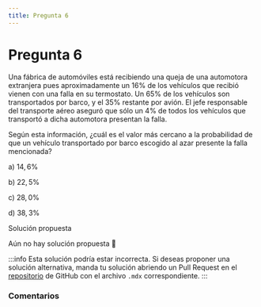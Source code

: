 ```yaml
---
title: Pregunta 6
---
```



# Pregunta 6

Una fábrica de automóviles está recibiendo una queja de una automotora extranjera pues aproximadamente un $16 \%$ de los vehículos que recibió vienen con una falla en su termostato. Un $65 \%$ de los vehículos son transportados por barco, y el $35 \%$ restante por avión. El jefe responsable del transporte aéreo aseguró que sólo un $4 \%$ de todos los vehículos que transportó a dicha automotora presentan la falla.

Según esta información, ¿cuál es el valor más cercano a la probabilidad de que un vehículo transportado por barco escogido al azar presente la falla mencionada?

a) $14,6 \%$

b) $22,5 \%$

c) $28,0 \%$

d) $38,3 \%$

<MDXDetails>
<summary>Solución propuesta</summary>

Aún no hay solución propuesta 🥲

:::info 
Esta solución podría estar incorrecta. Si deseas proponer una solución alternativa, manda tu solución abriendo
un Pull Request en el [repositorio](https://github.com/crow-rojas/apuntes-fundamentals/pulls) de GitHub con el archivo
`.mdx` correspondiente. 
:::

</MDXDetails>

### Comentarios

<Disqus
  url="https://crow-rojas.github.io/apuntes-fundamentals/docs/Probabilidades y Estadística/exercises/2019-1/p06"
  identifier="Probabilidades y Estadística/exercises/2019-1/p06"
  title="2019-1 Probabilidades y Estadística - Pregunta 6"
/>
